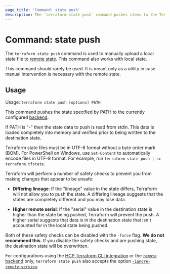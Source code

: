 ```yaml
---
page_title: 'Command: state push'
description: The `terraform state push` command pushes items to the Terraform state.
---
```


# Command: state push

The `terraform state push` command is used to manually upload a local
state file to [remote state](/terraform/language/state/remote). This command also
works with local state.

This command should rarely be used. It is meant only as a utility in case
manual intervention is necessary with the remote state.

## Usage

Usage: `terraform state push [options] PATH`

This command pushes the state specified by PATH to the currently
configured [backend](/terraform/language/settings/backends/configuration).

If PATH is "-" then the state data to push is read from stdin. This data
is loaded completely into memory and verified prior to being written to
the destination state.

<Note>
  
Terraform state files must be in UTF-8 format without a byte order mark (BOM). For PowerShell on Windows, use `Set-Content` to automatically encode files in UTF-8 format. For example, run `terraform state push | sc terraform.tfstate`.

</Note>

Terraform will perform a number of safety checks to prevent you from
making changes that appear to be unsafe:

- **Differing lineage**: If the "lineage" value in the state differs,
  Terraform will not allow you to push the state. A differing lineage
  suggests that the states are completely different and you may lose
  data.

- **Higher remote serial**: If the "serial" value in the destination state
  is higher than the state being pushed, Terraform will prevent the push.
  A higher serial suggests that data is in the destination state that isn't
  accounted for in the local state being pushed.

Both of these safety checks can be disabled with the `-force` flag.
**We do not recommend this.** If you disable the safety checks and are
pushing state, the destination state will be overwritten.

For configurations using the [HCP Terraform CLI integration](/terraform/cli/cloud) or the [`remote` backend](/terraform/language/settings/backends/remote)
only, `terraform state push`
also accepts the option
[`-ignore-remote-version`](/terraform/cli/cloud/command-line-arguments#ignore-remote-version).
